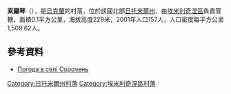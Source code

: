 {{coord|50|37|30|N|28|7|59|E|scale:30000|display=title}}

'''索羅琴'''（{{lang-uk|Сорочень}}），是[[烏克蘭|烏克蘭]]的村落，位於該國北部[[日托米爾州|日托米爾州]]，由[[埃米利奇涅區|埃米利奇涅區]]負責管轄，面積0.1平方公里，海拔高度228米，2001年人口157人，人口密度每平方公里1,509.62人。

==參考資料==
* [http://weather.in.ua/ua/zhitomirskaja/24564 Погода в селі Сорочень] {{Wayback|url=http://weather.in.ua/ua/zhitomirskaja/24564 |date=20160305085631 }}

{{DEFAULTSORT:Сорочень}}
[[Category:日托米爾州村落|Category:日托米爾州村落]]
[[Category:埃米利奇涅區村落|Category:埃米利奇涅區村落]]


{{Zhytomyr-geo-stub}}